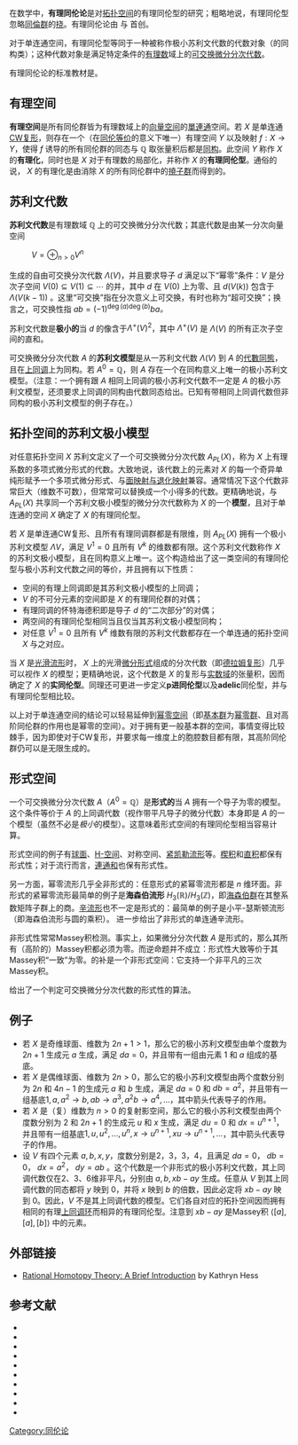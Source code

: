 {{No footnotes|time=2016-05-30T08:00:48+00:00}}
{{NoteTA
|G1 = Math
}}
在数学中，'''有理同伦论'''是对[[拓扑空间|拓扑空间]]的有理同伦型的研究；粗略地说，有理同伦型忽略[[同倫群|同倫群]]的[[撓子群|挠]]。有理同伦论由{{harvs|txt=yes|first=Dennis|last=Sullivan|authorlink=丹尼斯·蘇利文|year=1977}} 与{{harvs|txt=yes|first=Daniel|last=Quillen|authorlink=丹尼尔·奎伦|year=1969}} 首创。

对于单连通空间，有理同伦型等同于一种被称作极小苏利文代数的代数对象（的同构类）；这种代数对象是满足特定条件的[[有理数|有理数]]域上的[[交換律|可交换]][[微分代数|微分分次代数]]。

有理同伦论的标准教材是{{harv|Félix|Halperin|Thomas|2001}}。

== 有理空间 ==
'''有理空间'''是所有同伦群皆为有理数域上的[[向量空间|向量空间]]的[[單連通|單連通]]空间。若 <math>X</math> 是单连通[[CW复形|CW复形]]，则存在一个（在[[同倫|同伦等价]]的意义下唯一）有理空间 <math>Y</math> 以及映射 <math>f:X\to Y</math>，使得 <math>f</math> 诱导的所有同伦群的同态与 <math>\mathbb{Q}</math> 取张量积后都是[[同构|同构]]。此空间 <math>Y</math> 称作 <math>X</math> 的'''有理化'''，同时也是 <math>X</math> 对于有理数的局部化，并称作 <math>X</math> 的'''有理同伦型'''。通俗的说， <math>X</math> 的有理化是由消除 <math>X</math> 的所有同伦群中的[[撓子群|撓子群]]而得到的。

== 苏利文代数 ==
'''苏利文代数'''是有理数域 <math>\mathbb{Q}</math> 上的可交换微分分次代数；其底代数是由某一分次向量空间
: <math>V=\oplus_{n>0}V^n</math>
生成的自由可交换分次代数 <math>\Lambda(V)</math>，并且要求导子 <math>d</math> 满足以下“幂零”条件：<math>V</math> 是分次子空间 <math>V(0)\subseteq V(1)\subseteq\cdots</math> 的并，其中 <math>d</math> 在 <math>V(0)</math> 上为零、且 <math>d(V(k))</math> 包含于<math>\Lambda(V(k-1))</math> 。这里“可交换”指在分次意义上可交换，有时也称为“超可交换”；换言之，可交换性指 <math>ab=(-1)^{\deg(a)\deg(b)}ba</math>'' 。''

苏利文代数是'''极小的'''当 <math>d</math> 的像含于<math>\Lambda^+(V)^2</math>，其中 <math>\Lambda^+(V)</math> 是 <math>\Lambda(V)</math> 的所有正次子空间的直和。

可交换微分分次代数 <math>A</math> 的'''苏利文模型'''是从一苏利文代数 <math>\Lambda(V)</math> 到 <math>A</math> 的[[代數同態|代數同態]]，且在[[上同调|上同调]]上为同构。若 <math>A^0=\mathbb{Q}</math>，则 <math>A</math> 存在一个在同构意义上唯一的极小苏利文模型。（注意：一个拥有跟 <math>A</math> 相同上同调的极小苏利文代数不一定是 <math>A</math> 的极小苏利文模型，还须要求上同调的同构由代数同态给出。已知有带相同上同调代数但非同构的极小苏利文模型的例子存在。）

== 拓扑空间的苏利文极小模型 ==
对任意拓扑空间 <math>X</math> 苏利文定义了一个可交换微分分次代数 <math>A_{PL}(X)</math>，称为 <math>X</math> 上有理系数的多项式微分形式的代数。大致地说，该代数上的元素对 <math>X</math> 的每一个奇异单纯形赋予一个多项式微分形式、与[[单纯集合|面映射与退化映射]]兼容。通常情况下这个代数非常巨大（维数不可数），但常常可以替换成一个小得多的代数。更精确地说，与 <math>A_{PL}(X)</math> 共享同一个苏利文极小模型的微分分次代数称为 <math>X</math> 的一个'''模型'''，且对于单连通的空间 <math>X</math> 确定了 <math>X</math> 的有理同伦型。

若 <math>X</math> 是单连通CW复形、且所有有理同调群都是有限维，则 <math>A_{PL}(X)</math> 拥有一个极小苏利文模型 <math>\Lambda V</math>，满足 <math>V^1=0</math> 且所有 <math>V^k</math> 的维数都有限。这个苏利文代数称作 <math>X</math> 的苏利文极小模型，且在同构意义上唯一。这个构造给出了这一类空间的有理同伦型与极小苏利文代数之间的等价，并且拥有以下性质：
* 空间的有理上同调即是其苏利文极小模型的上同调；
* <math>V</math> 的不可分元素的空间即是 <math>X</math> 的有理同伦群的对偶；
* 有理同调的怀特海德积即是导子 <math>d</math> 的“二次部分”的对偶；
* 两空间的有理同伦型相同当且仅当其苏利文极小模型同构；
* 对任意 <math>V^1=0</math> 且所有 <math>V^k</math> 维数有限的苏利文代数都存在一个单连通的拓扑空间 <math>X</math> 与之对应。
当 <math>X</math> 是[[光滑流形|光滑流形]]时， <math>X</math> 上的光滑[[微分形式|微分形式]]组成的分次代数（即[[德拉姆复形|德拉姆复形]]）几乎可以视作 <math>X</math> 的模型；更精确地说，这个代数是 <math>X</math> 的复形与[[实数域|实数域]]的张量积，因而确定了 <math>X</math> 的'''实同伦型'''。同理还可更进一步定义'''p进同伦型'''以及'''adelic'''同伦型，并与有理同伦型相比较。

以上对于单连通空间的结论可以轻易延伸到[[幂零空间|幂零空间]]（即[[基本群|基本群]]为[[冪零群|幂零群]]、且对高阶同伦群的作用也是幂零的空间）。对于拥有更一般基本群的空间，事情变得比较棘手，因为即使对于CW复形，并要求每一维度上的胞腔数目都有限，其高阶同伦群仍可以是无限生成的。

== 形式空间 ==
一个可交换微分分次代数 <math>A</math>（<math>A^0=\mathbb{Q}</math>）是'''形式的'''当 <math>A</math> 拥有一个导子为零的模型。这个条件等价于 <math>A</math> 的上同调代数（视作带平凡导子的微分代数）本身即是 <math>A</math> 的一个模型（虽然不必是''极小''的模型）。这意味着形式空间的有理同伦型相当容易计算。

形式空间的例子有[[N维球面|球面]]、[[H-空间|H-空间]]、对称空间、[[紧空间|紧]][[凯勒流形|凯勒流形]]等{{harv|Deligne|Griffiths|Morgan|Sullivan|1989}}。[[楔積|楔积]]和[[直积|直积]]都保有形式性；对于流行而言，[[連通和|連通和]]也保有形式性。

另一方面，幂零流形几乎全非形式的：任意形式的紧幂零流形都是 <math>n</math> 维环面{{harv|Hasegawa|1975}}。非形式的紧幂零流形最简单的例子是'''海森伯流形''' <math>H_3(\mathbb{R})/H_3(\mathbb{Z})</math>，即[[海森伯群|海森伯群]]在其整系数矩阵子群上的商。[[辛流形|辛流形]]也不一定是形式的：最简单的例子是小平-瑟斯顿流形（即海森伯流形与圆的乘积）。{{harvtxt|Babenko|Taimanov|2000}} 进一步给出了非形式的单连通辛流形。

非形式性常常Massey积检测。事实上，如果微分分次代数 <math>A</math> 是形式的，那么其所有（高阶的）Massey积都必须为零。而逆命题并不成立：形式性大致等价于其Massey积“一致”为零。{{link-en|博罗梅奥连环|Borromean rings}}的补是一个非形式空间：它支持一个非平凡的三次Massey积。

{{harvtxt|Halperin|Stasheff|1979}} 给出了一个判定可交换微分分次代数的形式性的算法。

== 例子 ==
* 若 <math>X</math> 是奇维球面、维数为 <math>2n+1> 1</math>，那么它的极小苏利文模型由单个度数为 <math>2n+1</math> 生成元 <math>a</math> 生成，满足 <math>da=0</math>，并且带有一组由元素 <math>1</math> 和 <math>a</math> 组成的基底。
* 若 <math>X</math> 是偶维球面、维数为 <math>2n> 0</math>，那么它的极小苏利文模型由两个度数分别为 <math>2n</math> 和 <math>4n-1</math> 的生成元 <math>a</math> 和 <math>b</math> 生成，满足 <math>da=0</math> 和 <math>db=a^2</math>，并且带有一组基底<math>1,a,a^2\to b,ab\to a^3,a^2b\to a^4,\ldots</math>，其中箭头代表导子的作用。
* 若 <math>X</math> 是（复）维数为 <math>n> 0</math> 的复射影空间，那么它的极小苏利文模型由两个度数分别为 <math>2</math> 和 <math>2n+1</math> 的生成元 <math>u</math> 和 <math>x</math> 生成，满足 <math>du=0</math> 和 <math>dx=u^{n+1}</math>，并且带有一组基底<math>1,u,u^2,\ldots,u^n,x\to u^{n+1},xu\to u^{n+1},\ldots</math>，其中箭头代表导子的作用。
* 设 <math>V</math> 有四个元素 <math>a,b,x,y</math>，度数分别是2，3，3，4，且满足 <math>da=0</math>， <math>db=0</math>， <math>dx=a^2</math>， <math>dy=ab</math> 。这个代数是一个非形式的极小苏利文代数，其上同调代数仅在2、3、6维非平凡，分别由 <math>a,b,xb-ay</math> 生成。任意从 <math>V</math> 到其上同调代数的同态都将 <math>y</math> 映到 0，并将 <math>x</math> 映到 <math>b</math> 的倍数，因此必定将 <math>xb-ay</math> 映到 0。因此，<math>V</math> 不是其上同调代数的模型。它们各自对应的拓扑空间因而拥有相同的有理[[上同调环|上同调环]]而相异的有理同伦型。注意到 <math>xb-ay</math> 是Massey积 <math> \langle [a], [a], [b] \rangle </math> 中的元素。

== 外部链接 ==
* [http://www.math.uic.edu/~bshipley/hess_ratlhtpy.pdf Rational Homotopy Theory: A Brief Introduction] {{Wayback|url=http://www.math.uic.edu/~bshipley/hess_ratlhtpy.pdf |date=20110927094315 }} by Kathryn Hess

== 参考文献 ==
* {{citation|last=Babenko|first=Ivan K.|title=On nonformal simply connected symplectic manifolds|url=http://www.springerlink.com/content/h3674t8t5635l802/|year=2000|last2=Taimanov|first2=Iskander A.|journal=Siberian Mathematical Journal|volume=41|issue=2|pages=204–217|doi=10.1007/BF02674589|mr=1762178}}{{Dead link|date=2020年2月 |bot=InternetArchiveBot |fix-attempted=yes }}
* {{citation|last=Deligne|first=Pierre|title=Real homotopy theory of Kähler manifolds|url=http://www.springerlink.com/content/m48544t785221635/|year=1975|last2=Griffiths|last3=Morgan|last4=Sullivan|first2=Phillip A.|first3=John W.|first4=Dennis|journal=[[Inventiones_Mathematicae|Inventiones Mathematicae]]|volume=29|issue=3|pages=245–274|doi=10.1007/BF01389853|mr=0382702}}{{Dead link|date=2020年2月 |bot=InternetArchiveBot |fix-attempted=yes }}
* {{citation|last=Félix|first=Yves|title=Rational homotopy theory|year=2001|last2=Halperin|last3=Thomas|first2=Stephen|first3=Jean-Claude|series=Graduate Texts in Mathematics|volume=205|pages=xxxiv+535|publication-place=New York|publisher=Springer-Verlag|isbn=0-387-95068-0|mr=1802847}}
* {{citation|last=Griffiths|first=Phillip A.|title=Rational homotopy theory and differential forms|year=1981|last2=Morgan|first2=John W.|series=Progress in Mathematics|volume=16|pages=xi+242 pp.|publication-place=Boston, Mass.|publisher=Birkhäuser|isbn=3-7643-3041-4|mr=0641551}}
* {{citation|last=Halperin|first=Stephen|title=Obstructions to homotopy equivalences|year=1979|last2=Stasheff|first2=James|author2-link=Jim Stasheff|journal=[[Advances_in_Mathematics|Advances in Mathematics]]|volume=32|issue=3|pages=233–279|doi=10.1016/0001-8708(79)90043-4|mr=0539532}}
* {{citation|last=Hasegawa|first=Keizo|title=Minimal models of nilmanifolds|year=1989|journal=[[Proceedings_of_the_American_Mathematical_Society|Proceedings of the American Mathematical Society]]|volume=106|issue=1|pages=65–71|publisher=Proceedings of the American Mathematical Society, Vol. 106, No. 1|doi=10.2307/2047375|jstor=2047375|mr=946638}}
* {{citation|last=Hess|first=Kathryn|title=History of topology|year=1999|pages=757–796|chapter=A history of rational homotopy theory|publication-place=Amsterdam|publisher=North-Holland|editor-last=James|editor-first=I. M.|isbn=0-444-82375-1|mr=1721122}}
* {{citation|last=Quillen|first=D.|title=Rational homotopy theory|year=1969|journal=[[Annals_of_Mathematics|Annals of Mathematics]]|volume=90|issue=2|pages=205–295|publisher=The Annals of Mathematics, Vol. 90, No. 2|doi=10.2307/1970725|jstor=1970725|mr=0258031}}
* {{citation|last=Sullivan|first=Dennis|title=Infinitesimal computations in topology|url=http://www.numdam.org/item?id=PMIHES_1977__47__269_0|year=1977|journal=[[Publications_Mathématiques_de_l'IHÉS|Publications Mathématiques de l'IHÉS]]|volume=47|pages=269–331|doi=10.1007/bf02684341|mr=0646078|accessdate=2016-05-29|archive-date=2007-05-03|archive-url=https://web.archive.org/web/20070503003045/http://www.numdam.org/item?id=PMIHES_1977__47__269_0|dead-url=no}}
* {{springer|title=Rational homotopy theory|id=R/r077600|last=Sullivan|first=Dennis}}

[[Category:同伦论|Category:同伦论]]
